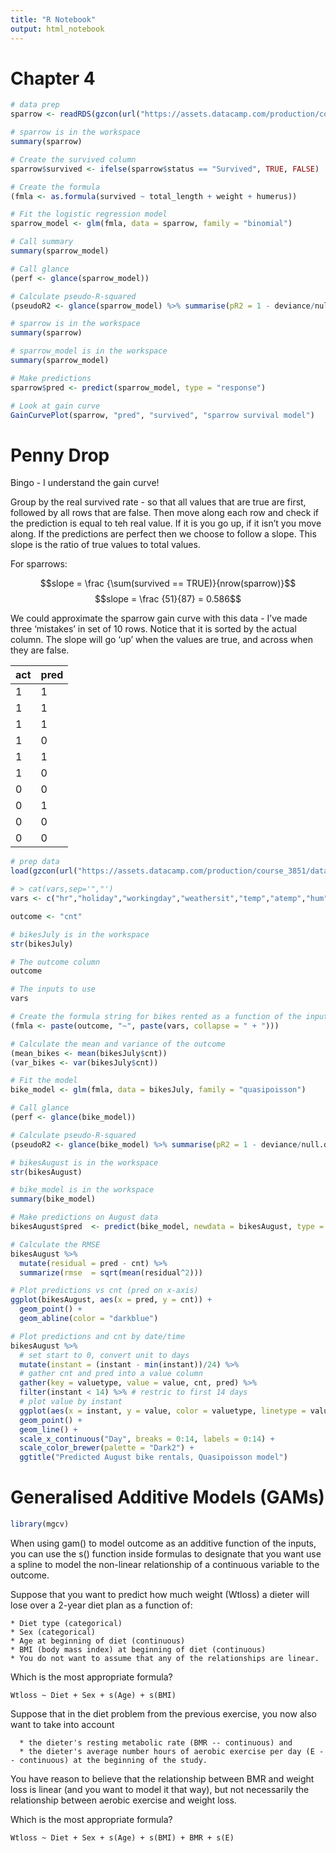 ```yaml
---
title: "R Notebook"
output: html_notebook
---
```


# Chapter 4

```r
# data prep
sparrow <- readRDS(gzcon(url("https://assets.datacamp.com/production/course_3851/datasets/sparrow.rds")))
```


```r
# sparrow is in the workspace
summary(sparrow)

# Create the survived column
sparrow$survived <- ifelse(sparrow$status == "Survived", TRUE, FALSE)

# Create the formula
(fmla <- as.formula(survived ~ total_length + weight + humerus))

# Fit the logistic regression model
sparrow_model <- glm(fmla, data = sparrow, family = "binomial")

# Call summary
summary(sparrow_model)

# Call glance
(perf <- glance(sparrow_model))

# Calculate pseudo-R-squared
(pseudoR2 <- glance(sparrow_model) %>% summarise(pR2 = 1 - deviance/null.deviance))
```

```r
# sparrow is in the workspace
summary(sparrow)

# sparrow_model is in the workspace
summary(sparrow_model)

# Make predictions
sparrow$pred <- predict(sparrow_model, type = "response")

# Look at gain curve
GainCurvePlot(sparrow, "pred", "survived", "sparrow survival model")
```

# Penny Drop

Bingo - I understand the gain curve!

Group by the real survived rate - so that all values that are true are first, followed by all rows that are false. Then move along each row and check if the prediction is equal to teh real value. If it is you go up, if it isn't you move along. If the predictions are perfect then we choose to follow a slope. This slope is the ratio of true values to total values. 

For sparrows:

   $$slope = \frac {\sum(survived == TRUE)}{nrow(sparrow)}$$
  $$slope = \frac {51}{87} = 0.586$$

We could approximate the sparrow gain curve with this data - I've made three 'mistakes' in set of 10 rows. Notice that it is sorted by the actual column. The slope will go 'up' when the values are true, and across when they are false.

| act  | pred   |
|------|--------|
|    1 |   1    |   
|    1 |   1    |
|    1 |   1    |
|    1 |   0    |
|    1 |   1    |
|    1 |   0    |
|    0 |   0    |
|    0 |   1    |
|    0 |   0    |
|    0 |   0    |

```r
# prep data
load(gzcon(url("https://assets.datacamp.com/production/course_3851/datasets/Bikes.RData")))

# > cat(vars,sep='","')
vars <- c("hr","holiday","workingday","weathersit","temp","atemp","hum","windspeed")

outcome <- "cnt"
```


```r
# bikesJuly is in the workspace
str(bikesJuly)

# The outcome column
outcome 

# The inputs to use
vars 

# Create the formula string for bikes rented as a function of the inputs
(fmla <- paste(outcome, "~", paste(vars, collapse = " + ")))

# Calculate the mean and variance of the outcome
(mean_bikes <- mean(bikesJuly$cnt))
(var_bikes <- var(bikesJuly$cnt))

# Fit the model
bike_model <- glm(fmla, data = bikesJuly, family = "quasipoisson")

# Call glance
(perf <- glance(bike_model))

# Calculate pseudo-R-squared
(pseudoR2 <- glance(bike_model) %>% summarise(pR2 = 1 - deviance/null.deviance))
```

```r
# bikesAugust is in the workspace
str(bikesAugust)

# bike_model is in the workspace
summary(bike_model)

# Make predictions on August data
bikesAugust$pred  <- predict(bike_model, newdata = bikesAugust, type = "response")

# Calculate the RMSE
bikesAugust %>% 
  mutate(residual = pred - cnt) %>%
  summarize(rmse  = sqrt(mean(residual^2)))

# Plot predictions vs cnt (pred on x-axis)
ggplot(bikesAugust, aes(x = pred, y = cnt)) +
  geom_point() + 
  geom_abline(color = "darkblue")
```

```r
# Plot predictions and cnt by date/time
bikesAugust %>% 
  # set start to 0, convert unit to days
  mutate(instant = (instant - min(instant))/24) %>%  
  # gather cnt and pred into a value column
  gather(key = valuetype, value = value, cnt, pred) %>%
  filter(instant < 14) %>% # restric to first 14 days
  # plot value by instant
  ggplot(aes(x = instant, y = value, color = valuetype, linetype = valuetype)) + 
  geom_point() + 
  geom_line() + 
  scale_x_continuous("Day", breaks = 0:14, labels = 0:14) + 
  scale_color_brewer(palette = "Dark2") + 
  ggtitle("Predicted August bike rentals, Quasipoisson model")
```

# Generalised Additive Models (GAMs)

```r
library(mgcv)
```

When using gam() to model outcome as an additive function of the inputs, you can use the s() function inside formulas to designate that you want use a spline to model the non-linear relationship of a continuous variable to the outcome.

Suppose that you want to predict how much weight (Wtloss) a dieter will lose over a 2-year diet plan as a function of:

    * Diet type (categorical)
    * Sex (categorical)
    * Age at beginning of diet (continuous)
    * BMI (body mass index) at beginning of diet (continuous)
    * You do not want to assume that any of the relationships are linear.

Which is the most appropriate formula?

    Wtloss ~ Diet + Sex + s(Age) + s(BMI)

Suppose that in the diet problem from the previous exercise, you now also want to take into account

      * the dieter's resting metabolic rate (BMR -- continuous) and
      * the dieter's average number hours of aerobic exercise per day (E -- continuous) at the beginning of the study.

You have reason to believe that the relationship between BMR and weight loss is linear (and you want to model it that way), but not necessarily the relationship between aerobic exercise and weight loss.

Which is the most appropriate formula?

    Wtloss ~ Diet + Sex + s(Age) + s(BMI) + BMR + s(E)

